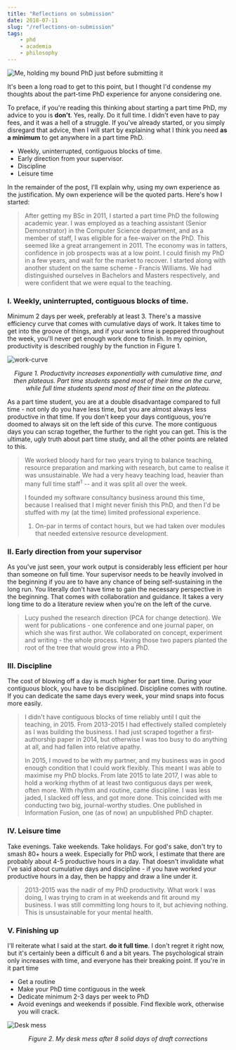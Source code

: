 ```yaml
---
title: "Reflections on submission"
date: 2018-07-11
slug: "/reflections-on-submission"
tags:
    - phd
    - academia
    - philosophy
---
```


![Me, holding my bound PhD just before submitting it](phd.jpg)

It's been a long road to get to this point, but I thought I'd condense my thoughts about the part-time PhD experience for anyone considering one.

To preface, if you're reading this thinking about starting a part time PhD, my advice to you is **don't**. Yes, really. Do it full time. I didn't even have to pay fees, and it was a hell of a struggle. If you've already started, or you simply disregard that advice, then I will start by explaining what I think you need **as a minimum** to get anywhere in a part time PhD.

* Weekly, uninterrupted, contiguous blocks of time. 
* Early direction from your supervisor.
* Discipline
* Leisure time

In the remainder of the post, I'll explain why, using my own experience as the justification. My own experience will be the quoted parts. Here's how I started:

> After getting my BSc in 2011, I started a part time PhD the following academic year. I was employed as a teaching assistant (Senior Demonstrator) in the Computer Science department, and as a member of staff, I was eligible for a fee-waiver on the PhD. This seemed like a great arrangement in 2011. The economy was in tatters, confidence in job prospects was at a low point. I could finish my PhD in a few years, and wait for the market to recover. I started along with another student on the same scheme - Francis Williams. We had distinguished ourselves in Bachelors and Masters respectively, and were confident that we were equal to the teaching.

### I. Weekly, uninterrupted, contiguous blocks of time.

Minimum 2 days per week, preferably at least 3. There's a massive efficiency curve that comes with cumulative days of work. It takes time to get into the groove of things, and if your  work time is peppered throughout the week, you'll never get enough work done to finish. In my opinion, productivity is described roughly by the function in Figure 1.

![work-curve](work-curve.png)
*<center>Figure 1. Productivity increases exponentially with cumulative time, and then plateaus. Part time students spend most of their time on the curve, while full time students spend most of their time on the plateau.</center>*

As a part time student, you are at a double disadvantage compared to full time - not only do you have less time, but you are almost always less productive in that time. If you don't keep your days contiguous, you're doomed to always sit on the left side of this curve. The more contiguous days you can scrap together, the further to the right you can get. This is the ultimate, ugly truth about part time study, and all the other points are related to this.

> We worked bloody hard for two years trying to balance teaching, resource preparation and marking with research, but came to realise it was unsustainable. We had a very heavy teaching load, heavier than many full time staff<sup>1</sup> -- and it was split all over the week.
> 
> I founded my software consultancy business around this time, because I realised that I might never finish this PhD, and then I'd be stuffed with my (at the time) limited professional experience.
> 1. On-par in terms of contact hours, but we had taken over modules that needed extensive resource development.

### II. Early direction from your supervisor

As you've just seen, your work output is considerably less efficient per hour than someone on full time. Your supervisor needs to be heavily involved in the beginning if you are to have any chance of being self-sustaining in the long run. You literally don't have time to gain the necessary perspective in the beginning. That comes with collaboration and guidance. It takes a very long time to do a literature review when you're on the left of the curve.

> Lucy pushed the research direction (PCA for change detection). We went for publications - one conference and one journal paper, on which she was first author. We collaborated on concept, experiment and writing - the whole process. Having those two papers planted the root of the tree that would grow into a PhD.  
### III. Discipline

The cost of blowing off a day is much higher for part time. During your contiguous block, you have to be disciplined. Discipline comes with routine. If you can dedicate the same days every week, your mind snaps into focus more easily.

> I didn't have contiguous blocks of time reliably until I quit the teaching, in 2015. From 2013-2015 I had effectively stalled completely as I was building the business. I had just scraped together a first-authorship paper in 2014, but otherwise I was too busy to do anything at all, and had fallen into relative apathy.
> 
> In 2015, I moved to be with my partner, and my business was in good enough condition that I could work flexibly. This meant I was able to maximise my PhD blocks. From late 2015 to late 2017, I was able to hold a working rhythm of at least two contiguous days per week, often more. With rhythm and routine, came discipline. I was less jaded, I slacked off less, and got more done. This coincided with me conducting two big, journal-worthy studies. One published in Information Fusion, one (as of now) an unpublished PhD chapter.

### IV. Leisure time
Take evenings. Take weekends. Take holidays. For god's sake, don't try to smash 80+ hours a week. Especially for PhD work, I estimate that there are probably about 4-5 productive hours in a day. That doesn't invalidate what I've said about cumulative days and discipline - if you have worked your productive hours in a day, then be happy and draw a line under it. 

> 2013-2015 was the nadir of my PhD productivity. What work I was doing, I was trying to cram in at weekends and fit around my business. I was still committing long hours to it, but achieving nothing. This is unsustainable for your mental health. 

### V. Finishing up

I'll reiterate what I said at the start. **do it full time**. I don't regret it right now, but it's certainly been a difficult 6 and a bit years. The psychological strain only increases with time, and everyone has their breaking point. If you're in it part time

* Get a routine
* Make your PhD time contiguous in the week
* Dedicate minimum 2-3 days per week to PhD
* Avoid evenings and weekends if possible. Find flexible work, otherwise you will crack.

![Desk mess](desk-mess.jpg)
*<center>Figure 2. My desk mess after 8 solid days of draft corrections</center>*
